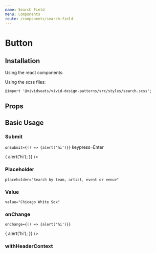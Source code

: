```yaml
---
name: Search Field
menu: Components
route: /components/search-field
---
```



# Button

## Installation

Using the react components:


Using the scss files:

    @import '@vividseats/vivid-design-patterns/src/styles/search.scss';

## Props

<Props of={SearchField} />

## Basic Usage

<Playground>
    <SearchField />
</Playground>

### Submit

`onSubmit={() => {alert('hi')}}` keypress=Enter

<Playground>
    <SearchField
        onSubmit={() => {
            alert('hi');
        }}
    />
</Playground>

### Placeholder

`placeholder="Search by team, artist, event or venue"`

<Playground>
    <SearchField placeholder="Search by team, artist, event or venue" />
</Playground>

### Value

`value="Chicago White Sox"`

<Playground>
    <SearchField value="Chicago White Sox" />
</Playground>

### onChange

`onChange={() => {alert('hi')}}`

<Playground>
    <SearchField
        onChange={() => {
            alert('hi');
        }}
    />
</Playground>

### withHeaderContext

<Playground>
    <Header inputRef={React.createRef()}>
        <SearchField />
    </Header>
</Playground>
